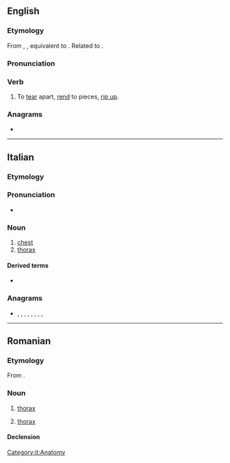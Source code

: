 {{also|tórace}}
==English==

===Etymology===
From {{inh|en|enm|toracen}}, {{m|enm|torasen||to tear up, snatch away}}, equivalent to {{prefix|to|race|lang=en}}. Related to {{l|en|rash}}.

===Pronunciation===
{{rfp|en}}

===Verb===
{{en-verb|toraces|toracing|toraced}}

# {{lb|en|transitive|obsolete}} To [[tear]] apart, [[rend]] to pieces, [[rip up]].

===Anagrams===
* {{anagrams|en|coater|recoat}}

----

==Italian==

===Etymology===
{{rfe|Possibly inherited from Latin|lang=it}}

===Pronunciation===
* {{IPA|/toˈrat͡ʃe/|lang=it}}

===Noun===
{{it-noun|m}}

# [[chest]]
# [[thorax]]

====Derived terms====
* {{l|it|toracico}}

===Anagrams===
* {{l|it|atroce}}, {{l|it|carote}}, {{l|it|cerato}}, {{l|it|corate}}, {{l|it|cortea}}, {{l|it|creato}}, {{l|it|croate}}, {{l|it|recato}}, {{l|it|tacerò}}

[[Category:it:Anatomy]]

----

==Romanian==

===Etymology===
From {{bor|ro|it|torace}}.

===Noun===
{{ro-noun|n|torace}}

# {{lb|en|anatomy}} [[thorax]] {{gloss|the region of the [[mammalian]] body between the neck and [[abdomen]]}}
# {{lb|en|entomology|and|arachnology}} [[thorax]] {{gloss|the middle of three [[distinct]] divisions in an [[insect]], [[crustacean]] or [[arachnid]] body}}

====Declension====
{{ro-noun-n-e}}

{{c|ro|Body parts}}